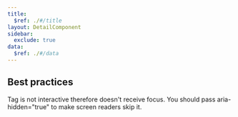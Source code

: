```yaml
---
title:
  $ref: ./#/title
layout: DetailComponent
sidebar:
  exclude: true
data:
  $ref: ./#/data
---
```


## Best practices

Tag is not interactive therefore doesn't receive focus. You should pass aria-hidden="true" to make screen readers skip it.
